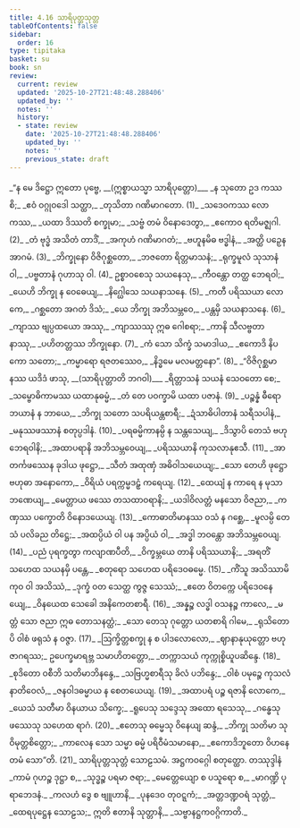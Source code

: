 ```yaml
---
title: 4.16 သာရိပုတ္တသုတ္တ
tableOfContents: false
sidebar:
  order: 16
type: tipitaka
basket: su
book: sn
review:
  current: review
  updated: '2025-10-27T21:48:48.288406'
  updated_by: ''
  notes: ''
  history:
  - state: review
    date: '2025-10-27T21:48:48.288406'
    updated_by: ''
    notes: ''
    previous_state: draft
---
```



<ReviewStatus review={frontmatter.review} showDetails={true} />

<HypothesisAnnotation frontmatter={frontmatter} />

<DynamicBreadcrumb />

<Division number="962" book="sn" e="ch" v="18" p="426">

<Paragraph number="1138" type="verses" book="sn">
_“န မေ ဒိဋ္ဌော ဣတော ပုဗ္ဗေ, __(ဣစ္စာယသ္မာ သာရိပုတ္တော)___  
_န သုတော ဥဒ ကဿစိ;_  
_ဧဝံ ဝဂ္ဂုဝဒေါ သတ္ထာ,_  
_တုသိတာ ဂဏိမာဂတော. (1)_  

</Paragraph>

</Division>
<Division number="963" book="sn" e="ch" v="18" p="426">

<Paragraph number="1139" type="verses" book="sn">
_သဒေဝကဿ လောကဿ,_  
_ယထာ ဒိဿတိ စက္ခုမာ;_  
_သဗ္ဗံ တမံ ဝိနောဒေတွာ,_  
_ဧကောဝ ရတိမဇ္ဈဂါ. (2)_  

</Paragraph>

</Division>
<Division number="964" book="sn" e="ch" v="18" p="426">

<Paragraph number="1140" type="verses" book="sn">
_တံ ဗုဒ္ဓံ အသိတံ တာဒိံ,_  
_အကုဟံ ဂဏိမာဂတံ;_  
_ဗဟူနမိဓ ဗဒ္ဓါနံ,_  
_အတ္ထိ ပဉှေန အာဂမံ. (3)_  

</Paragraph>

</Division>
<Division number="965" book="sn" e="ch" v="18" p="426">

<Paragraph number="1141" type="verses" book="sn">
_ဘိက္ခုနော ဝိဇိဂုစ္ဆတော,_  
_ဘဇတော ရိတ္တမာသနံ;_  
_ရုက္ခမူလံ သုသာနံ ဝါ,_  
_ပဗ္ဗတာနံ ဂုဟာသု ဝါ. (4)_  

</Paragraph>

</Division>
<Division number="966" book="sn" e="ch" v="18" p="426">

<Paragraph number="1142" type="verses" book="sn">
ဥစ္စာဝစေသု သယနေသု,_  
_ကီဝန္တော တတ္ထ ဘေရဝါ;_  
_ယေဟိ ဘိက္ခု န ဝေဓေယျ,_  
_နိဂ္ဃေါသေ သယနာသနေ. (5)_  

</Paragraph>

</Division>
<Division number="967" book="sn" e="ch" v="18" p="426">

<Paragraph number="1143" type="verses" book="sn">
_ကတီ ပရိဿယာ လောကေ,_  
_ဂစ္ဆတော အဂတံ ဒိသံ;_  
_ယေ ဘိက္ခု အဘိသမ္ဘဝေ,_  
_ပန္တမှိ သယနာသနေ. (6)_  

</Paragraph>

</Division>
<Division number="968" book="sn" e="ch" v="18" p="426">

<Paragraph number="1144" type="verses" book="sn">
_ကျာဿ ဗျပ္ပထယော အဿု,_  
_ကျာဿဿု ဣဓ ဂေါစရာ;_  
_ကာနိ သီလဗ္ဗတာနာဿု,_  
_ပဟိတတ္တဿ ဘိက္ခုနော. (7)_  

</Paragraph>

</Division>
<Division number="969" book="sn" e="ch" v="18" p="426">

<Paragraph number="1145" type="verses" book="sn">
_ကံ သော သိက္ခံ သမာဒါယ,_  
_ဧကောဒိ နိပကော သတော;_  
_ကမ္မာရော ရဇတဿေဝ,_  
_နိဒ္ဓမေ မလမတ္တနော”. (8)_  

</Paragraph>

</Division>
<Division number="970" book="sn" e="ch" v="18" p="426">

<Paragraph number="1146" type="verses" book="sn">
_“ဝိဇိဂုစ္ဆမာနဿ ယဒိဒံ ဖာသု, __(သာရိပုတ္တာတိ ဘဂဝါ)___  
_ရိတ္တာသနံ သယနံ သေဝတော စေ;_  
_သမ္ဗောဓိကာမဿ ယထာနုဓမ္မံ,_  
_တံ တေ ပဝက္ခာမိ ယထာ ပဇာနံ. (9)_  

</Paragraph>

</Division>
<Division number="971" book="sn" e="ch" v="18" p="426">

<Paragraph number="1147" type="verses" book="sn">
_ပဉ္စန္နံ ဓီရော ဘယာနံ န ဘာယေ,_  
_ဘိက္ခု သတော သပရိယန္တစာရီ;_  
_ဍံသာဓိပါတာနံ သရီသပါနံ,_  
_မနုဿဖဿာနံ စတုပ္ပဒါနံ. (10)_  

</Paragraph>

</Division>
<Division number="972" book="sn" e="ch" v="18" p="427">

<Paragraph number="1148" type="verses" book="sn">
_ပရဓမ္မိကာနမ္ပိ န သန္တသေယျ,_  
_ဒိသွာပိ တေသံ ဗဟုဘေရဝါနိ;_  
_အထာပရာနိ အဘိသမ္ဘဝေယျ,_  
_ပရိဿယာနိ ကုသလာနုဧသီ. (11)_  

</Paragraph>

</Division>
<Division number="973" book="sn" e="ch" v="18" p="427">

<Paragraph number="1149" type="verses" book="sn">
_အာတင်္ကဖဿေန ခုဒါယ ဖုဋ္ဌော,_  
_သီတံ အထုဏှံ အဓိဝါသယေယျ;_  
_သော တေဟိ ဖုဋ္ဌော ဗဟုဓာ အနောကော,_  
_ဝိရိယံ ပရက္ကမ္မဒဠှံ ကရေယျ. (12)_  

</Paragraph>

</Division>
<Division number="974" book="sn" e="ch" v="18" p="427">

<Paragraph number="1150" type="verses" book="sn">
_ထေယျံ န ကာရေ န မုသာ ဘဏေယျ,_  
_မေတ္တာယ ဖဿေ တသထာဝရာနိ;_  
_ယဒါဝိလတ္တံ မနသော ဝိဇညာ,_  
_ကဏှဿ ပက္ခောတိ ဝိနောဒယေယျ. (13)_  

</Paragraph>

</Division>
<Division number="975" book="sn" e="ch" v="18" p="427">

<Paragraph number="1151" type="verses" book="sn">
_ကောဓာတိမာနဿ ဝသံ န ဂစ္ဆေ,_  
_မူလမ္ပိ တေသံ ပလိခည တိဋ္ဌေ;_  
_အထပ္ပိယံ ဝါ ပန အပ္ပိယံ ဝါ,_  
_အဒ္ဓါ ဘဝန္တော အဘိသမ္ဘဝေယျ. (14)_  

</Paragraph>

</Division>
<Division number="976" book="sn" e="ch" v="18" p="427">

<Paragraph number="1152" type="verses" book="sn">
_ပညံ ပုရက္ခတွာ ကလျာဏပီတိ,_  
_ဝိက္ခမ္ဘယေ တာနိ ပရိဿယာနိ;_  
_အရတိံ သဟေထ သယနမှိ ပန္တေ,_  
_စတုရော သဟေထ ပရိဒေဝဓမ္မေ. (15)_  

</Paragraph>

</Division>
<Division number="977" book="sn" e="ch" v="18" p="427">

<Paragraph number="1153" type="verses" book="sn">
_ကိံသူ အသိဿာမိ ကုဝ ဝါ အသိဿံ,_  
_ဒုက္ခံ ဝတ သေတ္ထ ကွဇ္ဇ သေဿံ;_  
_ဧတေ ဝိတက္ကေ ပရိဒေဝနေယျေ,_  
_ဝိနယေထ သေခေါ အနိကေတစာရီ. (16)_  

</Paragraph>

</Division>
<Division number="978" book="sn" e="ch" v="18" p="427">

<Paragraph number="1154" type="verses" book="sn">
_အန္နဉ္စ လဒ္ဓါ ဝသနဉ္စ ကာလေ,_  
_မတ္တံ သော ဇညာ ဣဓ တောသနတ္ထံ;_  
_သော တေသု ဂုတ္တော ယတစာရိ ဂါမေ,_  
_ရုသိတောပိ ဝါစံ ဖရုသံ န ဝဇ္ဇာ. (17)_  

</Paragraph>

</Division>
<Division number="979" book="sn" e="ch" v="18" p="428">

<Paragraph number="1155" type="verses" book="sn">
_ဩက္ခိတ္တစက္ခု န စ ပါဒလောလော,_  
_ဈာနာနုယုတ္တော ဗဟုဇာဂရဿ;_  
ဥပေက္ခမာရဗ္ဘ သမာဟိတတ္တော,_  
_တက္ကာသယံ ကုက္ကုစ္စိယူပဆိန္ဒေ. (18)_  

</Paragraph>

</Division>
<Division number="980" book="sn" e="ch" v="18" p="428">

<Paragraph number="1156" type="verses" book="sn">
_စုဒိတော ဝစီဘိ သတိမာဘိနန္ဒေ,_  
_သဗြဟ္မစာရီသု ခိလံ ပဘိန္ဒေ;_  
_ဝါစံ ပမုဉ္စေ ကုသလံ နာတိဝေလံ,_  
_ဇနဝါဒဓမ္မာယ န စေတယေယျ. (19)_  

</Paragraph>

</Division>
<Division number="981" book="sn" e="ch" v="18" p="428">

<Paragraph number="1157" type="verses" book="sn">
_အထာပရံ ပဉ္စ ရဇာနိ လောကေ,_  
_ယေသံ သတီမာ ဝိနယာယ သိက္ခေ;_  
_ရူပေသု သဒ္ဒေသု အထော ရသေသု,_  
_ဂန္ဓေသု ဖဿေသု သဟေထ ရာဂံ. (20)_  

</Paragraph>

</Division>
<Division number="982" book="sn" e="ch" v="18" p="428">

<Paragraph number="1158" type="verses" book="sn">
_ဧတေသု ဓမ္မေသု ဝိနေယျ ဆန္ဒံ,_  
_ဘိက္ခု သတိမာ သုဝိမုတ္တစိတ္တော;_  
_ကာလေန သော သမ္မာ ဓမ္မံ ပရိဝီမံသမာနော,_  
_ဧကောဒိဘူတော ဝိဟနေ တမံ သော”တိ. (21)_  


</Paragraph>
</Division>

<Paragraph number="1159" type="center" book="sn">
သာရိပုတ္တသုတ္တံ သောဠသမံ.



</Paragraph>

<Paragraph number="1160" type="center" book="sn">
အဋ္ဌကဝဂ္ဂေါ စတုတ္ထော.



</Paragraph>

<Paragraph number="1161" type="center" book="sn">
တဿုဒ္ဒါနံ


</Paragraph>

<Paragraph number="1162" type="verses" book="sn">
_ကာမံ ဂုဟဉ္စ ဒုဋ္ဌာ စ,_  
_သုဒ္ဓဉ္စ ပရမာ ဇရာ;_  
_မေတ္တေယျော စ ပသူရော စ,_  
_မာဂဏ္ဍိ ပုရာဘေဒနံ._  

</Paragraph>

<Paragraph number="1163" type="verses" book="sn">
_ကလဟံ ဒွေ စ ဗျူဟာနိ,_  
_ပုနဒေဝ တုဝဋ္ဋကံ;_  
_အတ္တဒဏ္ဍဝရံ သုတ္တံ,_  
_ထေရပုဋ္ဌေန သောဠသ;_  
ဣတိ ဧတာနိ သုတ္တာနိ,_  
_သဗ္ဗာနဋ္ဌကဝဂ္ဂိကာတိ._
</Paragraph>